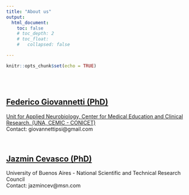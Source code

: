 ```yaml
---
title: "About us"
output: 
  html_document:
    toc: false
    # toc_depth: 2
    # toc_float:
    #   collapsed: false

---
```


```r
knitr::opts_chunk$set(echo = TRUE)

```

<br>
<br>

## [Federico Giovannetti (PhD)](https://www.researchgate.net/profile/Federico-Giovannetti)
[Unit for Applied Neurobiology, Center for Medical Education and Clinical Research. (UNA, CEMIC - CONICET)](https://www.cemic.edu.ar/una.php)
<br>
Contact: giovannettipsi@gmail.com


<br>

## [Jazmin Cevasco (PhD)](https://www.researchgate.net/profile/Jazmin-Cevasco)
University of Buenos Aires - National Scientific and Technical Research Council 
<br>
Contact: jazmincev@msn.com
